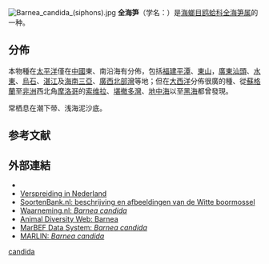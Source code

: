 {{Speciesbox
 | fossil_range = [[全新世|全新世]]
 | image = Barnea candida-Nl2.jpg
 | taxon = Barnea candida
 | authority = ([[卡尔·林奈|Linnaeus]], 1758){{r|WoRMS_140767}}
 | synonyms_ref = {{r|WoRMS_140767}}
 | synonyms =
* ''Barnea spinosa'' {{small|Risso, 1826}}
* ''[[Pholas|Pholas]] candida'' '''var.''' ''subovata'' {{small|Jeffreys, 1865}}
* ''Pholas candidus'' {{small|Linnaeus, 1758}}
* ''Pholas candidus cylindracea'' {{small|J. T. Marshall, 1914}}
* ''Pholas costulata'' {{small|Goodall, 1890}}
* ''Pholas cylindrica'' {{small|J. Sowerby, 1818}}
* ''Pholas papyraceus'' {{small|Spengler, 1792}}
* ''Pholas silicula'' {{small|Lamarck, 1818}}
}}
[[File:Barnea_candida_(siphons).jpg|thumb]]
'''全海笋'''（学名：''{{lang|la|Barnea candida}}''）是[[海螂目|海螂目]][[鸥蛤科|鸥蛤科]][[全海笋属|全海笋属]]的一种{{r|shell_3902|WoRMS_140767}}。

==分佈==
本物種在[[太平洋|太平洋]]僅在[[中國|中國]]東、南沿海有分佈{{r|shell_3902|shelldoc_420090220078}}，包括[[福建|福建]][[平潭|平潭]]、[[东山县|東山]]，[[廣東|廣東]][[汕頭|汕頭]]、[[水東|水東]]、[[乌石镇_(雷州市)|烏石]]、[[湛江|湛江]]及[[海南|海南]][[三亞|三亞]]、[[廣西|廣西]][[北部灣|北部灣]]等地{{r|shell_3902|shelldoc_420090220078}}；但在[[大西洋|大西洋]]分佈很廣的種、從[[蘇格蘭|蘇格蘭]]至[[非洲|非洲]]西北角[[摩洛哥|摩洛哥]]的[[索维拉|索维拉]]、[[堪撤多灣|堪撤多灣]]、[[地中海|地中海]]以至[[黑海|黑海]]都曾發現{{r|shell_3902|shelldoc_420090220078}}。

常栖息在潮下带、浅海泥沙底{{r|shell_3902|shelldoc_420090220078}}。

==参考文献==
{{reflist |refs=
<ref name="shell_3902">{{cite web
 |url=http://shell.sinica.edu.tw/chinese/shellbase_detail.php?science_no=3902
 |title=国际贝库：全海笋
 |publisher=台湾贝类资料库
 |access-date=2018-06-03
 |language=zh-hant
 |archive-date=2016-03-04
 |archive-url=https://web.archive.org/web/20160304104844/http://shell.sinica.edu.tw/chinese/shellbase_detail.php?science_no=3902
 |dead-url=no
 }}</ref>
<ref name="shelldoc_420090220078">{{shelldoc/420090220078}}</ref>
<ref name="WoRMS_140767">{{WoRMS |id=140767
 |title=''Barnea candida'' (Linnaeus, 1758) |db=MolluscaBase
 |last1=Gofas |first=Serge
 |date=2004-12-21 |access-date=2018-06-03 }}</ref>
}}

==外部連結==
{{commonscat|Barnea candida}}
*{{Wikispecies-inline|Barnea candida}}
* [http://www.anemoon.org/anm/voorlopige-kaarten/kaarten-per-soort/mariene-tweekleppigen/wetenschappelijk/barnea-candida/ Verspreiding in Nederland]
* [http://www.soortenbank.nl/soorten.php?soortengroep=duikgids&id=89&menuentry=soorten SoortenBank.nl: beschrijving en afbeeldingen van de Witte boormossel]{{Wayback|url=http://www.soortenbank.nl/soorten.php?soortengroep=duikgids&id=89&menuentry=soorten |date=20160304203217 }}
* [http://waarneming.nl/soort/view/9362 Waarneming.nl: ''Barnea candida'']
* [http://animaldiversity.ummz.umich.edu/site/accounts/classification/Barnea.html#Barnea Animal Diversity Web: Barnea]{{Wayback|url=http://animaldiversity.ummz.umich.edu/site/accounts/classification/Barnea.html#Barnea |date=20121018071126 }}
* [http://www.marbef.org/data/aphia.php?p=taxdetails&id=140767 MarBEF Data System: ''Barnea candida'']{{Wayback|url=http://www.marbef.org/data/aphia.php?p=taxdetails&id=140767 |date=20160415135233 }}
* [http://www.marlin.ac.uk/species/Barneacandida.htm MARLIN: ''Barnea candida'']{{Wayback|url=http://www.marlin.ac.uk/species/Barneacandida.htm |date=20070929092716 }}
{{Taxonbar}}
[[Category:全海笋属|candida]]
{{Mollusc-stub}}